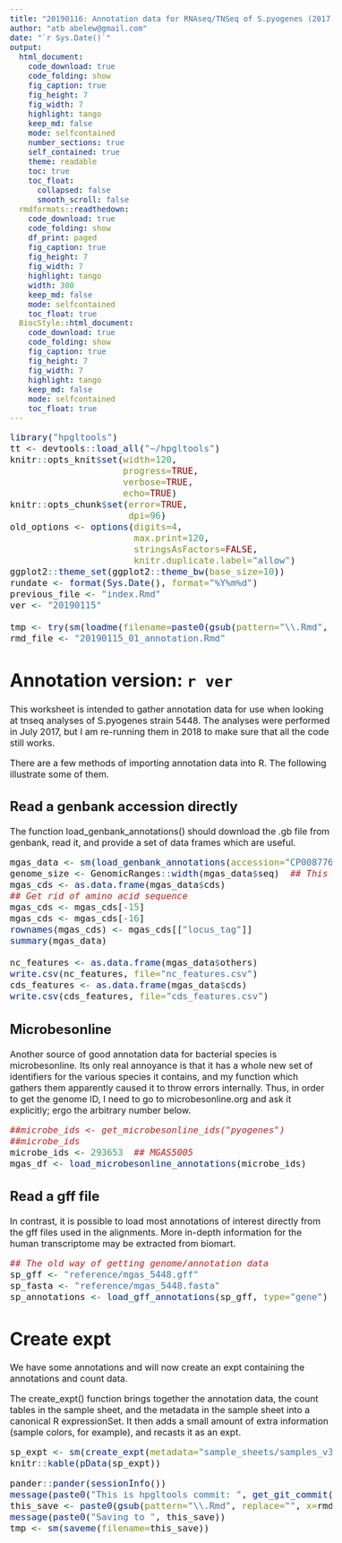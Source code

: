 ```yaml
---
title: "20190116: Annotation data for RNAseq/TNSeq of S.pyogenes (2017)"
author: "atb abelew@gmail.com"
date: "`r Sys.Date()`"
output:
  html_document:
    code_download: true
    code_folding: show
    fig_caption: true
    fig_height: 7
    fig_width: 7
    highlight: tango
    keep_md: false
    mode: selfcontained
    number_sections: true
    self_contained: true
    theme: readable
    toc: true
    toc_float:
      collapsed: false
      smooth_scroll: false
  rmdformats::readthedown:
    code_download: true
    code_folding: show
    df_print: paged
    fig_caption: true
    fig_height: 7
    fig_width: 7
    highlight: tango
    width: 300
    keep_md: false
    mode: selfcontained
    toc_float: true
  BiocStyle::html_document:
    code_download: true
    code_folding: show
    fig_caption: true
    fig_height: 7
    fig_width: 7
    highlight: tango
    keep_md: false
    mode: selfcontained
    toc_float: true
---
```


<style type="text/css">
body, td {
  font-size: 16px;
}
code.r{
  font-size: 16px;
}
pre {
 font-size: 16px
}
</style>


```r
library("hpgltools")
tt <- devtools::load_all("~/hpgltools")
knitr::opts_knit$set(width=120,
                     progress=TRUE,
                     verbose=TRUE,
                     echo=TRUE)
knitr::opts_chunk$set(error=TRUE,
                      dpi=96)
old_options <- options(digits=4,
                       max.print=120,
                       stringsAsFactors=FALSE,
                       knitr.duplicate.label="allow")
ggplot2::theme_set(ggplot2::theme_bw(base_size=10))
rundate <- format(Sys.Date(), format="%Y%m%d")
previous_file <- "index.Rmd"
ver <- "20190115"

tmp <- try(sm(loadme(filename=paste0(gsub(pattern="\\.Rmd", replace="", x=previous_file), "-v", ver, ".rda.xz"))))
rmd_file <- "20190115_01_annotation.Rmd"
```

# Annotation version: `r ver`

This worksheet is intended to gather annotation data for use when looking at
tnseq analyses of S.pyogenes strain 5448.  The analyses were performed in July
2017, but I am re-running them in 2018 to make sure that all the code still works.

There are a few methods of importing annotation data into R.  The following
illustrate some of them.

## Read a genbank accession directly

The function load_genbank_annotations() should download the .gb file from
genbank, read it, and provide a set of data frames which are useful.

```r
mgas_data <- sm(load_genbank_annotations(accession="CP008776"))
genome_size <- GenomicRanges::width(mgas_data$seq)  ## This fails on travis?
mgas_cds <- as.data.frame(mgas_data$cds)
## Get rid of amino acid sequence
mgas_cds <- mgas_cds[-15]
mgas_cds <- mgas_cds[-16]
rownames(mgas_cds) <- mgas_cds[["locus_tag"]]
summary(mgas_data)

nc_features <- as.data.frame(mgas_data$others)
write.csv(nc_features, file="nc_features.csv")
cds_features <- as.data.frame(mgas_data$cds)
write.csv(cds_features, file="cds_features.csv")
```

## Microbesonline

Another source of good annotation data for bacterial species is microbesonline.
Its only real annoyance is that it has a whole new set of identifiers for the
various species it contains, and my function which gathers them apparently
caused it to throw errors internally.  Thus, in order to get the genome ID, I
need to go to microbesonline.org and ask it explicitly; ergo the arbitrary number below.

```r
##microbe_ids <- get_microbesonline_ids("pyogenes")
##microbe_ids
microbe_ids <- 293653  ## MGAS5005
mgas_df <- load_microbesonline_annotations(microbe_ids)
```

## Read a gff file

In contrast, it is possible to load most annotations of interest directly from the gff files used in
the alignments.  More in-depth information for the human transcriptome may be extracted from biomart.

```r
## The old way of getting genome/annotation data
sp_gff <- "reference/mgas_5448.gff"
sp_fasta <- "reference/mgas_5448.fasta"
sp_annotations <- load_gff_annotations(sp_gff, type="gene")
```

# Create expt

We have some annotations and will now create an expt containing the annotations
and count data.

The create_expt() function brings together the annotation data, the count tables
in the sample sheet, and the metadata in the sample sheet into a canonical R
expressionSet.  It then adds a small amount of extra information (sample colors,
for example), and recasts it as an expt.

```r
sp_expt <- sm(create_expt(metadata="sample_sheets/samples_v3.xlsx", gene_info=mgas_cds))
knitr::kable(pData(sp_expt))
```

```r
pander::pander(sessionInfo())
message(paste0("This is hpgltools commit: ", get_git_commit()))
this_save <- paste0(gsub(pattern="\\.Rmd", replace="", x=rmd_file), "-v", ver, ".rda.xz")
message(paste0("Saving to ", this_save))
tmp <- sm(saveme(filename=this_save))
```
